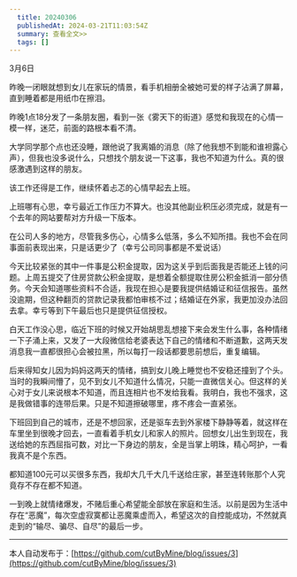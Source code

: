 ```yaml
---
  title: 20240306
  publishedAt: 2024-03-21T11:03:54Z
  summary: 查看全文>>
  tags: []
---
```


3月6日

昨晚一闭眼就想到女儿在家玩的情景，看手机相册全被她可爱的样子沾满了屏幕，直到睡着都是用纸巾在擦泪。

昨晚1点18分发了一条朋友圈，看到一张《雾天下的街道》感觉和我现在的心情一模一样，迷茫，前面的路根本看不清。

大学同学那个点也还没睡，跟他说了我离婚的消息（除了他我想不到能和谁袒露心声），但我也没多说什么，只想找个朋友说一下这事，我也不知道为什么。真的很感激遇到这样的朋友。

该工作还得是工作，继续怀着忐忑的心情早起去上班。

上班哪有心思，幸亏最近工作压力不算大。也没其他副业积压必须完成，就是有一个去年的网站要帮对方升级一下版本。

在公司人多的地方，尽管我多伤心，心情多么低落，多么不知所措。我也不会在同事面前表现出来，只是话更少了（幸亏公司同事都是不爱说话）

今天比较紧张的其中一件事是公积金提取，因为这关乎到后面我是否能还上钱的问题。上周五提交了住房贷款公积金提取，是想着全额提取住房公积金抵消一部分债务。今天会知道哪些资料不合适，我现在担心是要我提供结婚证和征信报告。虽然没逾期，但这种翻页的贷款记录我都怕审核不过；结婚证在外家，我更加没办法回去拿。幸亏等到下午最后也只是提供征信授权。

白天工作没心思，临近下班的时候又开始胡思乱想接下来会发生什么事，各种情绪一下子涌上来，又发了一大段微信给老婆表达下自己的情绪和不断道歉，这两天发消息我一直都很担心会被拉黑，所以每打一段话都要思前想后，重复编辑。

后来得知女儿因为妈妈这两天的情绪，搞到女儿晚上睡觉也不安稳还撞到了个头。当时的我瞬间懵了，见不到女儿不知道什么情况，只能一直微信关心。但这样的关心对于女儿来说根本不知道，而且连相片也不发给我看。我明白，我也不强求，这是我做错事的连带后果。只是不知道擦破哪里，疼不疼会一直紧张。

下班回到自己的城市，还是不想回家，还是驱车去到外家楼下静静等着，就这样在车里坐到很晚才回去，一直看着手机女儿和家人的照片。回想女儿出生到现在，我送给她的东西屈指可数，对比一下身边的朋友，全是当掌上明珠，精心呵护，一看我真不是个东西。

都知道100元可以买很多东西，我却大几千大几千送给庄家，甚至连转账那个人究竟存不存在都不知道。

一到晚上就情绪爆发，不赌后重心希望能全部放在家庭和生活。以前是因为生活中存在“恶魔”，每次空虚寂寞都让恶魔乘虚而入，希望这次的自控能成功，不然就真走到的“输尽、骗尽、自尽”的最后一步。


---
本人自动发布于：[https://github.com/cutByMine/blog/issues/3](https://github.com/cutByMine/blog/issues/3)
